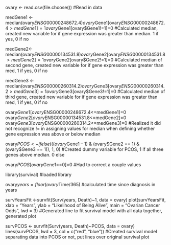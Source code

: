  ovary <- read.csv(file.choose())
 #Read in data
 
 medGene1 <- median(ovary$ENSG00000248672.4)
 ovary$Gene1[ovary$ENSG00000248672.4>medGene1]=1
 ovary$Gene1[ovary$Gene1!=1]=0
 #Calculated median, created new variable for if gene expression was greater than median. 1 if yes, 0 if no
 
 medGene2<-median(ovary$ENSG00000134531.8)
 ovary$Gene2[ovary$ENSG00000134531.8>medGene2]=1
 ovary$Gene2[ovary$Gene2!=1]=0
 #Calculated median of second gene, created new variable for if gene expression was greater than med, 1 if yes, 0 if no
 
 medGene3 <- median(ovary$ENSG00000260314.2)
 ovary$Gene3[ovary$ENSG00000260314.2>medGene3]=1
 ovary$Gene3[ovary$Gene3!=1]=0
 #Calculated median of third gene, created new variable for if gene expression was greater than med, 1 if yes, 0 if no
 
 ovary$Gene1[ovary$ENSG00000248672.4<=medGene1]=0
 ovary$Gene2[ovary$ENSG00000134531.8<=medGene2]=0
 ovary$Gene3[ovary$ENSG00000260314.2<=medGene3]=0
 #Realized it did not recognize != in assigning values for median when defining whether gene expression was above or below median
 
 
 ovary$PCOS <- ifelse(((ovary$Gene1 -- 1) & (ovary$Gene2 == 1) & (ovary$Gene3 == 1)), 1, 0)
 #Created dummy variable for PCOS, 1 if all three genes above median. 0 else
 
 ovary$PCOS[ovary$Gene1==0]=0
 #Had to correct a couple values
 
 library(survival)
 #loaded library
 
 ovary$years = floor(ovary$Time/365)
 #calculated time since diagnosis in years
 
 survYearsFit <-survfit(Surv(years, Death)~1, data = ovary)
 plot(survYearsFit, xlab = "Years", ylab = "Likelihood of Being Alive", main = "Ovarian Cancer Odds", lwd = 3)
 #Generated line to fit survival model with all data together, generated plot
 
 survPCOS <- survfit(Surv(years, Death)~PCOS, data = ovary)
 lines(survPCOS, lwd = 3, col = c("red", "blue"))
 #Created survival model separating data into PCOS or not, put lines over original survival plot
